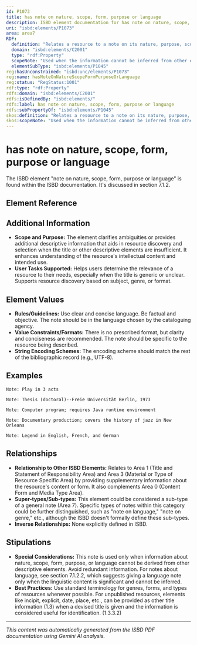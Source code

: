 ```yaml
---
id: P1073
title: has note on nature, scope, form, purpose or language
description: ISBD element documentation for has note on nature, scope, form, purpose or language
uri: "isbd:elements/P1073"
area: area7
RDF:
  definition: "Relates a resource to a note on its nature, purpose, scope, or literary, artistic or musical form, or language if the linguistic content is significant."
  domain: "isbd:elements/C2001"
  type: "rdf:Property"
  scopeNote: "Used when the information cannot be inferred from other elements of the description."
  elementSubType: "isbd:elements/P1045"
reg:hasUnconstrained: "isbd:unc/elements/P1073"
reg:name: hasNoteOnNatureScopeFormPurposeOrLanguage
reg:status: "RegStatus:1001"
rdf:type: "rdf:Property"
rdfs:domain: "isbd:elements/C2001"
rdfs:isDefinedBy: "isbd:elements/"
rdfs:label: has note on nature, scope, form, purpose or language
rdfs:subPropertyOf: "isbd:elements/P1045"
skos:definition: "Relates a resource to a note on its nature, purpose, scope, or literary, artistic or musical form, or language if the linguistic content is significant."
skos:scopeNote: "Used when the information cannot be inferred from other elements of the description."
---
```

# has note on nature, scope, form, purpose or language

The ISBD element "note on nature, scope, form, purpose or language" is found within the ISBD documentation. It's discussed in section 7.1.2.

## Element Reference


<ElementReference frontMatter={frontMatter} />

## Additional Information

- **Scope and Purpose:** The element clarifies ambiguities or provides additional descriptive information that aids in resource discovery and selection when the title or other descriptive elements are insufficient. It enhances understanding of the resource's intellectual content and intended use.
- **User Tasks Supported:** Helps users determine the relevance of a resource to their needs, especially when the title is generic or unclear. Supports resource discovery based on subject, genre, or format.

## Element Values

- **Rules/Guidelines:**  Use clear and concise language. Be factual and objective. The note should be in the language chosen by the cataloguing agency.
- **Value Constraints/Formats:** There is no prescribed format, but clarity and conciseness are recommended. The note should be specific to the resource being described.
- **String Encoding Schemes:**  The encoding scheme should match the rest of the bibliographic record (e.g., UTF-8).


## Examples

```
Note: Play in 3 acts
```

```
Note: Thesis (doctoral)--Freie Universität Berlin, 1973
```

```
Note: Computer program; requires Java runtime environment
```

```
Note: Documentary production; covers the history of jazz in New Orleans
```

```
Note: Legend in English, French, and German
```

## Relationships

- **Relationship to Other ISBD Elements:** Relates to Area 1 (Title and Statement of Responsibility Area) and Area 3 (Material or Type of Resource Specific Area) by providing supplementary information about the resource's content or form. It also complements Area 0 (Content Form and Media Type Area).
- **Super-types/Sub-types:** This element could be considered a sub-type of a general note (Area 7).  Specific types of notes within this category could be further distinguished, such as "note on language," "note on genre," etc., although the ISBD doesn't formally define these sub-types.
- **Inverse Relationships:** None explicitly defined in ISBD.


## Stipulations

- **Special Considerations:** This note is used only when information about nature, scope, form, purpose, or language cannot be derived from other descriptive elements.  Avoid redundant information.  For notes about language, see section 7.1.2.2, which suggests giving a language note only when the linguistic content is significant and cannot be inferred.
- **Best Practices:**  Use standard terminology for genres, forms, and types of resources whenever possible.  For unpublished resources, elements like incipit, explicit, date, place, etc., can be provided as other title information (1.3) when a devised title is given and the information is considered useful for identification. (1.3.3.2)


---

*This content was automatically generated from the ISBD PDF documentation using Gemini AI analysis.*
